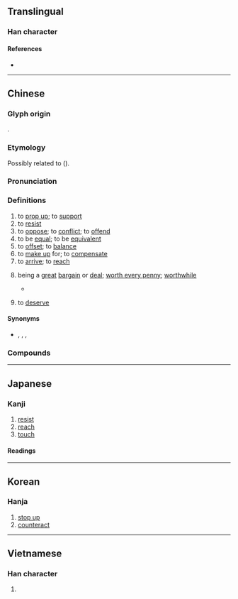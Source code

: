 {{also|扺|牴}}
{{character info/new}}
==Translingual==

===Han character===
{{Han char|rn=64|rad=手|as=05|sn=8|four=52040|canj=QHPM,QHVI|ids=⿰扌氐}}

====References====
* {{Han ref|kx=0423.120|dkj=11921|dj=0771.120|hdz=31855.080|uh=62B5|ud=25269|bh=A9E8|bd=43496}}

----

==Chinese==
{{zh-forms}}

===Glyph origin===
{{Han etym}}
{{Han compound|手|氐|ls=psc|c1=s|c2=p|t1=hand}}.

===Etymology===
Possibly related to {{och-l|擠|to push; to squeeze}} ({{zh-ref|Schuessler, 2007}}).

===Pronunciation===
{{zh-pron
|m=dǐ,dí,1nb=standard in Mainland and Taiwan,2nb=variant
|m-s=di3
|c=dai2
|c-t=ai2
|g=di3
|h=pfs=tí/s:tái;gd=di3/dai3
|h_note=Southern Sixian: dí - literary; dái - vernacular
Meixian: di3 - literary; dai3 - vernacular
|j=di2
|mb=dǎi/dǐ
|mb_note=dǎi - vernacular; dǐ - literary
|md=dā̤/dī
|md_note=dā̤ - vernacular; dī - literary
|mn=tí/té
|mn_note=tí - vernacular; té - literary
|mn-t=doi2/doin2/di2
|mn-t_note=doi2/doin2 - vernacular; di2 - literary
|w=2ti
|x=di3
|mc=y
|oc=y
|cat=v,c:a
}}

===Definitions===
{{zh-hanzi}}

# to [[prop up]]; to [[support]]
# to [[resist]]
# to [[oppose]]; to [[conflict]]; to [[offend]]
# to be [[equal]]; to be [[equivalent]]
# to [[offset]]; to [[balance]]
# to [[make up]] for; to [[compensate]]
# to [[arrive]]; to [[reach]]
# {{lb|zh|Cantonese}} being a [[great]] [[bargain]] or [[deal]]; [[worth every penny]]; [[worthwhile]]
#: {{zh-x|呢{nei1} 間 鋪{pou3}頭{tau4-2} 做 緊 大 特價，乜 都 好 抵 啊{aa3}。|This shop is having a big sale. Everything '''is a great deal'''.|C}}
#* {{zh-x|@w:zh:陳百強\陳百強{koeng4} 真係 嚟{lei4} 咗 呀？嘩{waa3}，今晚 抵 睇 囉{lo3}。|Has {{w|Danny Chan}} truly come? Wow, tonight truly is '''worthwhile'''.|C|ref=[https://www.youtube.com/watch?v=PEtXfcfQ0lc&t=3m25s]}}
# {{lb|zh|Cantonese}} to [[deserve]]
#: {{zh-x|抵你死！|Serves you right!|C}}
#: {{zh-x|抵 你 畀 人 鬧。|You '''deserved''' to be scolded by people.|C}}
#: {{zh-x|好 抵 惜{sek3}||C}}

====Synonyms====
* {{sense|being a great bargain}} {{zh-l|划算}}, {{zh-l|經濟}}, {{zh-l|實惠}}, {{q|Cantonese}} {{zh-l|化算}}

===Compounds===
{{zh-der|不抵事|兩抵|大抵|安抵|扣抵|折抵|抵不住|抵不過|抵住|抵債|抵償|抵免|抵制|抵命|抵多少|抵家|抵對|抵巇|抵帳|抵得|抵扣|抵抗|抵抗力|抵抗權|抵押|抵押品|抵押放款|抵押權|抵拒|抵換|抵擋|抵敵|抵樁|抵死|抵死不從|抵死漫生|抵死瞞生|抵死謾生|抵消|抵減|抵牾|抵瑕蹈隙|抵用|抵當|抵盜|抵禦|抵稅|抵罪|抵補|抵觸|抵諱|抵賴|抵足而眠|抵足而臥|抵足談心|抵達|抵配|抵針|抵銷|抵頭|捐金抵璧|揚眉抵掌|撐門抵戶|攔詞抵辯|當門抵戶|相抵|返抵|頭抵|不抵|乘間抵隙|乘險抵巇|以玉抵烏|以玉抵鵲|作抵|彈抵|批亢抵巇|承抵|投間抵隙|投隙抵巇|投隙抵罅|抵事|抵任|抵借|抵假|抵充|抵兌|抵冒|抵刑|抵午|抵啎|抵噓|抵堮|抵塞|抵官|抵宿|抵局|抵徹|抵忌|抵忤|抵戲|抵手|抵扞|抵捂|抵捍|抵掌|抵掎|抵排|抵搪|抵搭|抵摘|抵擲|抵攔|抵斗|抵斥|抵替|抵柲|抵梧|抵棄|抵極|抵欺|抵止|抵沖|抵法|抵滯|抵牙兒|抵犯|抵玉|抵瑕|抵璣|抵璧|抵禁|抵突|抵節|抵背|抵虛|抵蟲|抵視|抵角|抵言|抵訶|抵誅|抵諆|抵譟|抵讕|抵負|抵賬|抵足|抵蹋|抵近射擊|抵遏|抵還|抵閡|抵隙|抵雀捐金|抵難|抵面|抵飾|抵鬥|抵鴉|抵鵲|捱抵|排抵|撐抵|擬抵|朦抵|歷抵|流抵|無抵扛|玉抵禽|玉抵鵲|珠投璧抵|當抵|直抵|群抵|角抵戲|角抵社|角抵隊|觳抵|觸抵|論抵|進抵|過抵|遮抵|隱抵}}

{{zh-cat|Intermediate}}

----

==Japanese==

===Kanji===
{{ja-kanji|grade=c|rs=手05}}

# [[resist]]
# [[reach]]
# [[touch]]

====Readings====
{{ja-readings
|goon=たい
|kanon=てい
}}

----

==Korean==

===Hanja===
{{ko-hanja|hangeul=[[저]], [[지]]}}

# [[stop up]]
# [[counteract]]

----

==Vietnamese==

===Han character===
{{vi-hantu|[[để]], [[dề]]|rs=手05}}

# {{rfdef|vi|sort=手05}}